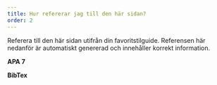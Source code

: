 ```yaml
---
title: Hur refererar jag till den här sidan?
order: 2
---
```



Referera till den här sidan utifrån din favoritstilguide. Referensen här nedanför är automatiskt genererad och innehåller korrekt information.

**APA 7**
<CohendApaReference />

**BibTex**
<CohendBibTex />

